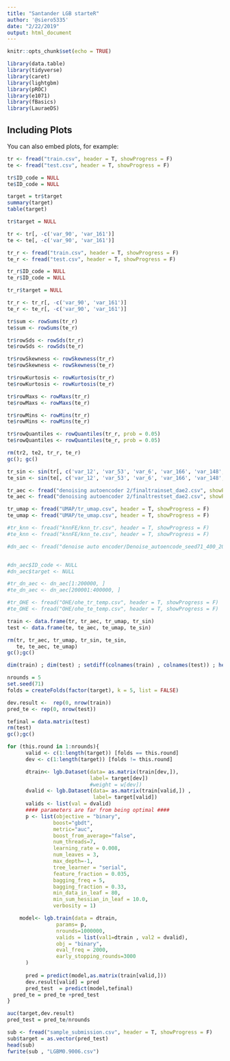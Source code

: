 ```yaml
---
title: "Santander LGB starteR"
author: '@siero5335'
date: "2/22/2019"
output: html_document
---
```


```r
knitr::opts_chunk$set(echo = TRUE)
```

```r
library(data.table)
library(tidyverse)
library(caret)
library(lightgbm)
library(pROC)
library(e1071)
library(fBasics)
library(LauraeDS)
```

## Including Plots

You can also embed plots, for example:

```r
tr <- fread("train.csv", header = T, showProgress = F)
te <- fread("test.csv", header = T, showProgress = F)
```


```r
tr$ID_code = NULL
te$ID_code = NULL

target = tr$target
summary(target)
table(target)

tr$target = NULL

tr <- tr[, -c('var_90', 'var_161')]
te <- te[, -c('var_90', 'var_161')]
```

```r
tr_r <- fread("train.csv", header = T, showProgress = F)
te_r <- fread("test.csv", header = T, showProgress = F)

tr_r$ID_code = NULL
te_r$ID_code = NULL

tr_r$target = NULL

tr_r <- tr_r[, -c('var_90', 'var_161')]
te_r <- te_r[, -c('var_90', 'var_161')]
```

```r
tr$sum <- rowSums(tr_r)
te$sum <- rowSums(te_r)

tr$rowSds <- rowSds(tr_r)
te$rowSds <- rowSds(te_r)

tr$rowSkewness <- rowSkewness(tr_r)
te$rowSkewness <- rowSkewness(te_r)

tr$rowKurtosis <- rowKurtosis(tr_r)
te$rowKurtosis <- rowKurtosis(te_r)

tr$rowMaxs <- rowMaxs(tr_r)
te$rowMaxs <- rowMaxs(te_r)

tr$rowMins <- rowMins(tr_r)
te$rowMins <- rowMins(te_r)

tr$rowQuantiles <- rowQuantiles(tr_r, prob = 0.05)
te$rowQuantiles <- rowQuantiles(te_r, prob = 0.05)

rm(tr2, te2, tr_r, te_r)
gc(); gc()
```

```r
tr_sin <- sin(tr[, c('var_12', 'var_53', 'var_6', 'var_166', 'var_148', 'var_133', 'var_169', 'var_9', 'var_95', 'var_91', 'var_93', 'var_131', 'var_71', 'var_68')])
te_sin <- sin(te[, c('var_12', 'var_53', 'var_6', 'var_166', 'var_148', 'var_133', 'var_169', 'var_9', 'var_95', 'var_91', 'var_93', 'var_131', 'var_71', 'var_68')])

tr_aec <- fread("denoising autoencoder 2/finaltrainset_dae2.csv", showProgress = F)
te_aec <- fread("denoising autoencoder 2/finaltrestset_dae2.csv", showProgress = F)

tr_umap <- fread("UMAP/tr_umap.csv", header = T, showProgress = F)
te_umap <- fread("UMAP/te_umap.csv", header = T, showProgress = F)

#tr_knn <- fread("knnFE/knn_tr.csv", header = T, showProgress = F)
#te_knn <- fread("knnFE/knn_te.csv", header = T, showProgress = F)

#dn_aec <- fread("denoise auto encoder/Denoise_autoencode_seed71_400_200_512_500.csv", header = T, showProgress = F)


#dn_aec$ID_code <- NULL
#dn_aec$target <- NULL

#tr_dn_aec <- dn_aec[1:200000, ]
#te_dn_aec <- dn_aec[200001:400000, ]

#tr_OHE <- fread("OHE/ohe_tr_temp.csv", header = T, showProgress = F)
#te_OHE <- fread("OHE/ohe_te_temp.csv", header = T, showProgress = F)

train <- data.frame(tr, tr_aec, tr_umap, tr_sin)
test <- data.frame(te, te_aec, te_umap, te_sin)

rm(tr, tr_aec, tr_umap, tr_sin, te_sin,
   te, te_aec, te_umap)
gc();gc()
```

```r
dim(train) ; dim(test) ; setdiff(colnames(train) , colnames(test)) ; head(train) ; head(test)
```

```r
nrounds = 5
set.seed(71)
folds = createFolds(factor(target), k = 5, list = FALSE)
```

```r
dev.result <-  rep(0, nrow(train)) 
pred_te <- rep(0, nrow(test))

tefinal = data.matrix(test)
rm(test)
gc();gc()
```


```r
for (this.round in 1:nrounds){      
      valid <- c(1:length(target)) [folds == this.round]
      dev <- c(1:length(target)) [folds != this.round]

      dtrain<- lgb.Dataset(data= as.matrix(train[dev,]), 
                           label= target[dev])
                           #weight = w[dev])
      dvalid <- lgb.Dataset(data= as.matrix(train[valid,]) , 
                            label= target[valid])
      valids <- list(val = dvalid)
      #### parameters are far from being optimal ####  
      p <- list(objective = "binary", 
               boost="gbdt",
               metric="auc",
               boost_from_average="false",
               num_threads=7,
               learning_rate = 0.008,
               num_leaves = 3,
               max_depth=-1,
               tree_learner = "serial",
               feature_fraction = 0.035,
               bagging_freq = 5,
               bagging_fraction = 0.33,
               min_data_in_leaf = 80,
               min_sum_hessian_in_leaf = 10.0,
               verbosity = 1)

    model<- lgb.train(data = dtrain,
                params= p, 
                nrounds=1000000,
                valids = list(val1=dtrain , val2 = dvalid),
                obj = "binary",
                eval_freq = 2000,
                early_stopping_rounds=3000
      )
    
      pred = predict(model,as.matrix(train[valid,]))
      dev.result[valid] = pred  
      pred_test  = predict(model,tefinal)
  pred_te = pred_te +pred_test
}
```

```r
auc(target,dev.result)
pred_test = pred_te/nrounds
```

```r
sub <- fread("sample_submission.csv", header = T, showProgress = F)
sub$target = as.vector(pred_test)
head(sub)
fwrite(sub , "LGBM0.9006.csv")
```  

